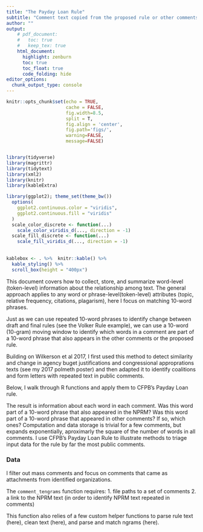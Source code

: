 ```yaml
---
title: "The Payday Loan Rule"
subtitle: "Comment text copied from the proposed rule or other comments" 
author: ""
output:
    # pdf_document:
    #   toc: true
    #   keep_tex: true
    html_document:
      highlight: zenburn
      toc: true
      toc_float: true
      code_folding: hide
editor_options: 
  chunk_output_type: console
---
```



```r
knitr::opts_chunk$set(echo = TRUE, 
                      cache = FALSE, 
                      fig.width=8.5, 
                      split = T,
                      fig.align = 'center', 
                      fig.path='figs/',
                      warning=FALSE, 
                      message=FALSE)


library(tidyverse)
library(magrittr)
library(tidytext)
library(xml2)
library(knitr)
library(kableExtra)

library(ggplot2); theme_set(theme_bw())
  options(
    ggplot2.continuous.color = "viridis",
    ggplot2.continuous.fill = "viridis"
  )
  scale_color_discrete <- function(...)
    scale_color_viridis_d(..., direction = -1)
  scale_fill_discrete <- function(...)
    scale_fill_viridis_d(..., direction = -1)
  
  
kablebox <- . %>%  knitr::kable() %>% 
  kable_styling() %>% 
  scroll_box(height = "400px")
```


This document covers how to collect, store, and summarize word-level (token-level) information about the relationship among text. The general approach applies to any word or phrase-level(token-level) attributes (topic, relative frequency, citations, plagarism), here I focus on matching 10-word phrases.

Just as we can use repeated 10-word phrases to identify change between draft and final rules (see the Volker Rule example), we can use a 10-word (10-gram) moving window to identify which words in a comment are part of a 10-word phrase that also appears in the  other comments or the proposed rule.

Building on Wilkerson et al 2017, I first used this method to detect similarity and change in agency buget justifications and congressional approprations texts (see my 2017 polmeth poster) and then adapted it to identify coalitions and form letters with repeated text in public comments.

Below, I walk through R functions and apply them to CFPB's Payday Loan rule.

The result is information about each word in each comment. Was this word part of a 10-word phrase that also appeared in the NPRM? Was this word part of a 10-word phrase that appeared in other comments? If so, which ones? Computation and data storage is trivial for a few comments, but expands exponentially, aproximarly the square of the number of words in all comments. I use CFPB's Payday Loan Rule to illustrate methods to triage input data for the rule by far the most public comments.

### Data

I filter out mass comments and focus on comments that came as attachments from identified organizations.

The `comment_tengrams` function requires:
1. file paths to a set of comments 
2. a link to the NPRM text (in order to identify NPRM text repeated in comments)

This function also relies of a few custom helper functions to parse rule text (here), clean text (here), and parse and match ngrams (here). 





